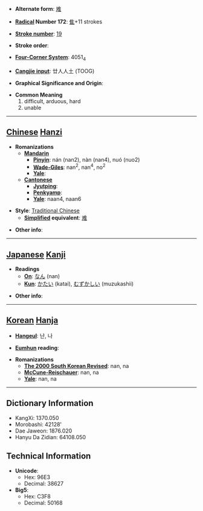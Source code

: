 * '''Alternate form''': [[难]]

* '''[[Wiktionary:Chinese radical index| Radical]] Number 172''': [[Wiktionary:Chinese radical index 隹|隹]]+11 strokes

* '''[[Wiktionary:Chinese total strokes index|Stroke number]]''': [[Wiktionary:Chinese total strokes index 19|19]]

* '''Stroke order''': 

* '''[[Wiktionary:Chinese four corner index|Four-Corner System]]''': 4051<sub>4</sub>

* '''[[Wiktionary:Chinese Cangjie index|Cangjie input]]''': 廿人人土 (TOOG)

* '''Graphical Significance and Origin''': 

* '''Common Meaning'''
*#difficult, arduous, hard
*# unable


----

== [[Chinese]] [[Hanzi]] ==

* '''Romanizations'''
** '''[[Mandarin]]'''
*** '''[[Pinyin]]''': nán (nan2), nàn (nan4), nuó (nuo2)
*** '''[[Wade-Giles]]''': nan<sup>2</sup>, nan<sup>4</sup>, no<sup>2</sup>
*** '''[[Yale]]''': 
** '''[[Cantonese]]'''
*** '''[[Jyutping]]''':
*** '''[[Penkyamp]]''': 
*** '''[[Yale]]''': naan4, naan6

* '''Style''': [[Traditional Chinese]] 
** '''[[Simplified Chinese|Simplified]] equivalent''': [[难]]

* '''Other info''': 

----

== [[Japanese]] [[Kanji]] ==

* '''Readings'''
** '''[[On]]''': [[なん]] (nan)
** '''[[Kun]]''': [[かたい]] (katai), [[むずかしい]] (muzukashii)

* '''Other info''':  

----

== [[Korean]] [[Hanja]] ==

* '''[[Hangeul]]''': 난, 나

* '''[[Eumhun]] reading''': 

* '''Romanizations'''
** '''[[The 2000 South Korean Revised Romanization|The 2000 South Korean Revised]]''': nan, na
** '''[[McCune-Reischauer]]''': nan, na
** '''[[Yale]]''': nan, na

----

== Dictionary Information ==

* KangXi: 1370.050
* Morobashi: 42128'
* Dae Jaweon: 1876.020
* Hanyu Da Zidian: 64108.050

== Technical Information ==

* '''Unicode''':
** Hex: 96E3
** Decimal: 38627
* '''Big5''':
** Hex: C3F8
** Decimal: 50168